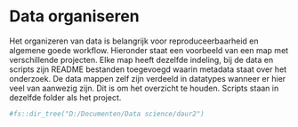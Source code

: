 # Data organiseren

Het organizeren van data is belangrijk voor reproduceerbaarheid en algemene goede workflow. Hieronder staat een voorbeeld van een map met verschillende projecten. Elke map heeft dezelfde indeling, bij de data en scripts zijn README bestanden toegevoegd waarin metadata staat over het onderzoek. De data mappen zelf zijn verdeeld in datatypes wanneer er hier veel van aanwezig zijn. Dit is om het overzicht te houden. Scripts staan in dezelfde folder als het project.

```r
#fs::dir_tree("D:/Documenten/Data science/daur2")
```
